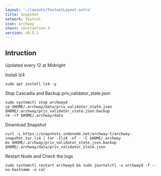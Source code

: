 ```yaml
---
layout: '~/layouts/TestnetLayout.astro'
title: Snapshot
network: Testnet
icon: archway
chain: constantine-3
version: v0.5.2
---
```

## Intruction
Updated every 12 at Midnight

 Install lz4
```
sudo apt install lz4 -y
```

 Stop Cascadia and Backup priv_validator_state.json
```
sudo systemctl stop archwayd
cp $HOME/.archway/data/priv_validator_state.json $HOME/.archway/priv_validator_state.json.backup
rm -rf $HOME/.archway/data
```

 Download Snapshot
```
curl -L https://snapshots.indonode.net/archway-t/archway-snapshot.tar.lz4 | tar -Ilz4 -xf - -C $HOME/.archway
mv $HOME/.archway/priv_validator_state.json.backup $HOME/.archway/data/priv_validator_state.json
```

 Restart Node and Check the logs

```
sudo systemctl restart archwayd && sudo journalctl -u archwayd -f --no-hostname -o cat
```
